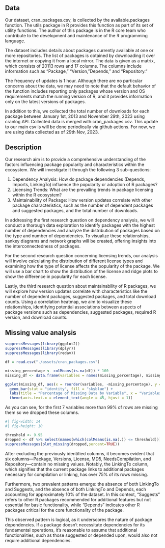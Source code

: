 ## Data
Our dataset, cran_packages.csv, is collected by the available.packages function. The utils package in R provides this function as part of its set of utility functions. The author of this package is in the R core team who contribute to the development and maintenance of the R programming language.

The dataset includes details about packages currently available at one or more repositories. The list of packages is obtained by downloading it over the internet or copying it from a local mirror. The data is given as a matrix, which consists of 20113 rows and 17 columns. The columns include information such as “Package,” “Version,”Depends,” and “Repository.”

The frequency of updates is 1 hour. Although there are no particular concerns about the data, we may need to note that the default behavior of the function includes reporting only packages whose version and OS requirements match the running version of R, and it provides information only on the latest versions of packages.

In addition to this, we collected the total number of downloads for each package between January 1st, 2013 and November 29th, 2023 using cranlog API. Collected data is merged with cran_packages.csv. This update to our main csv is will be done periodically via github actions. For now, we are using data collected as of 29th Nov, 2023.


## Description
Our research aim is to provide a comprehensive understanding of the factors influencing package popularity and characteristics within the ecosystem. We will investigate it through the following 3 sub-questions:

1. Dependency Analysis: How do package dependencies (Depends, Imports, LinkingTo) influence the popularity or adoption of R packages?
2. Licensing Trends: What are the prevailing trends in package licensing within the R ecosystem?
3. Maintainability of Package: How version updates correlate with other package characteristics, such as the number of dependent packages and suggested packages, and the total number of downloads.

In addressing the first research question on dependency analysis, we will conduct a thorough data exploration to identify packages with the highest number of dependencies and analyze the distribution of packages based on the type and number of dependencies. To visualize these relationships, sankey diagrams and network graphs will be created, offering insights into the interconnectedness of packages.

For the second research question concerning licensing trends, our analysis will involve calculating the distribution of different license types and examining how the type of license affects the popularity of the package. We will use a bar chart to show the distribution of the license and ridge plots to show the difference in popularity for each license.

Lastly, the third research question about maintainability of R packages, we will explore how version updates correlate with characteristics like the number of dependent packages, suggested packages, and total download counts. Using a correlation heatmap, we aim to visualize these relationships, identifying potential associations between aspects of package versions such as dependencies, suggested packages, required R version, and download counts.

## Missing value analysis

```r
suppressMessages(library(ggplot2))
suppressMessages(library(dplyr))
suppressMessages(library(redav))

df = read.csv("./assets/cran_packages.csv")

missing_percentage <- colMeans(is.na(df)) * 100
missing_df <- data.frame(variables = names(missing_percentage), missing_percentage)

ggplot(missing_df, aes(x = reorder(variables, -missing_percentage), y = missing_percentage)) +
  geom_bar(stat = "identity", fill = "skyblue") +
  labs(title = "Percentage of Missing Data by Variable", x = "Variables", y = "Missing Percentage") +
  theme(axis.text.x = element_text(angle = 45, hjust = 1))
```

As you can see, for the first 7 variables more than 99% of rows are missing them so we dropped these columns.

```r
#| fig-width: 14
#| fig-height: 10

threshold <- 0.95
dropped <- df %>% select(names(which(colMeans(is.na(.)) <= threshold)))
suppressMessages(plot_missing(dropped,percent=TRUE))
```

After excluding the previously identified columns, it becomes evident that six columns—Package, Versions, License, MD5, NeedsCompilation, and Repository—contain no missing values. Notably, the LinkingTo column, which signifies that the current package links to additional packages necessary for compilation or linking, has over 75% of its rows missing.

Furthermore, two prevalent patterns emerge: the absence of both LinkingTo and Suggests, and the absence of both LinkingTo and Depends, each accounting for approximately 10% of the dataset. In this context, "Suggests" refers to other R packages recommended for additional features but not essential for basic functionality, while "Depends" indicates other R packages critical for the core functionality of the package.

This observed pattern is logical, as it underscores the nature of package dependencies. If a package doesn't necessitate dependencies for its fundamental operations, it's reasonable to assume that additional functionalities, such as those suggested or depended upon, would also not require additional dependencies.
